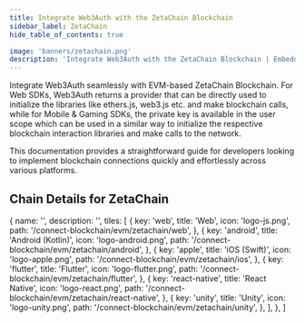 ```yaml
---
title: Integrate Web3Auth with the ZetaChain Blockchain
sidebar_label: ZetaChain
hide_table_of_contents: true

image: 'banners/zetachain.png'
description: 'Integrate Web3Auth with the ZetaChain Blockchain | Embedded Wallets'
---
```



<SEO
  title="Integrate Web3Auth with the ZetaChain Blockchain"
  description="Integrate Web3Auth with the ZetaChain Blockchain | Embedded Wallets"
  image="https://web3auth.io/docs/banners/zetachain.png"
  slug="/embedded-wallets/connect-blockchain/evm/zetachain"
/>

Integrate Web3Auth seamlessly with EVM-based ZetaChain Blockchain. For Web SDKs, Web3Auth returns a provider that can be directly used to initialize the libraries like ethers.js, web3.js etc. and make blockchain calls, while for Mobile & Gaming SDKs, the private key is available in the user scope which can be used in a similar way to initialize the respective blockchain interaction libraries and make calls to the network.

This documentation provides a straightforward guide for developers looking to implement blockchain connections quickly and effortlessly across various platforms.

## Chain Details for ZetaChain

<ChainDetailsZetaChain />

  {
    name: '',
    description: '',
    tiles: [
      {
        key: 'web',
        title: 'Web',
        icon: 'logo-js.png',
        path: '/connect-blockchain/evm/zetachain/web',
      },
      {
        key: 'android',
        title: 'Android (Kotlin)',
        icon: 'logo-android.png',
        path: '/connect-blockchain/evm/zetachain/android',
      },
      {
        key: 'apple',
        title: 'iOS (Swift)',
        icon: 'logo-apple.png',
        path: '/connect-blockchain/evm/zetachain/ios',
      },
      {
        key: 'flutter',
        title: 'Flutter',
        icon: 'logo-flutter.png',
        path: '/connect-blockchain/evm/zetachain/flutter',
      },
      {
        key: 'react-native',
        title: 'React Native',
        icon: 'logo-react.png',
        path: '/connect-blockchain/evm/zetachain/react-native',
      },
      {
        key: 'unity',
        title: 'Unity',
        icon: 'logo-unity.png',
        path: '/connect-blockchain/evm/zetachain/unity',
      },
    ],
  },
]

<Tiles tileGroups={ZetaChain} />

